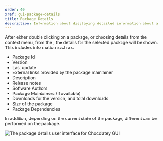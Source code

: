 ```yaml
---
order: 40
xref: gui-package-details
title: Package Details
description: Information about displaying detailed information about a specific package
---
```


After either double clicking on a package, or choosing details from the context menu, from the <Xref title="main window" value="gui-main-window" />,
the details for the selected package will be shown.  This includes information such as:

- Package Id
- Version
- Last update
- External links provided by the package maintainer
- Description
- Release notes
- Software Authors
- Package Maintainers (If available)
- Downloads for the version, and total downloads
- Size of the package
- Package Dependencies

In addition, depending on the current state of the package, different <Xref title="actions" value="gui-package-details-actions" /> can be performed on the package.

![The package details user interface for Chocolatey GUI](/images/chocolatey-gui/user_interface_main-window_package-details.png "The package details user interface for Chocolatey GUI")